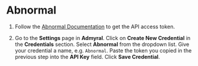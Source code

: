 # Abnormal

1. Follow the [Abnormal Documentation](https://abnormalsecurity.my.site.com/knowledgebase/s/article/Abnormal-REST-API-Integration#Integration-Steps) to get the API access token.

2. Go to the **Settings** page in **Admyral**. Click on **Create New Credential** in the **Credentials** section. Select **Abnormal** from the dropdown list. Give your credential a name, e.g. `Abnormal`. Paste the token you copied in the previous step into the **API Key** field. Click **Save Credential**.
